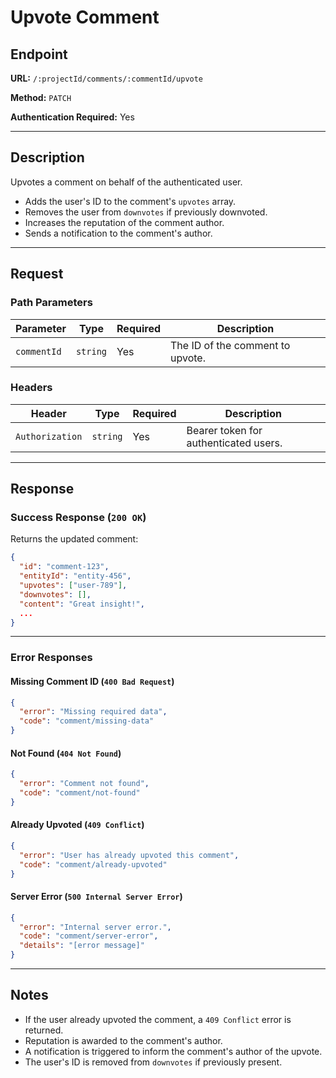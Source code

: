 # Upvote Comment

## Endpoint

**URL:** `/:projectId/comments/:commentId/upvote`

**Method:** `PATCH`

**Authentication Required:** Yes

---

## Description

Upvotes a comment on behalf of the authenticated user.

* Adds the user's ID to the comment's `upvotes` array.
* Removes the user from `downvotes` if previously downvoted.
* Increases the reputation of the comment author.
* Sends a notification to the comment's author.

---

## Request

### Path Parameters

| Parameter   | Type     | Required | Description                      |
| ----------- | -------- | -------- | -------------------------------- |
| `commentId` | `string` | Yes      | The ID of the comment to upvote. |

### Headers

| Header          | Type     | Required | Description                           |
| --------------- | -------- | -------- | ------------------------------------- |
| `Authorization` | `string` | Yes      | Bearer token for authenticated users. |

---

## Response

### Success Response (`200 OK`)

Returns the updated comment:

```json
{
  "id": "comment-123",
  "entityId": "entity-456",
  "upvotes": ["user-789"],
  "downvotes": [],
  "content": "Great insight!",
  ...
}
```

---

### Error Responses

#### Missing Comment ID (`400 Bad Request`)

```json
{
  "error": "Missing required data",
  "code": "comment/missing-data"
}
```

#### Not Found (`404 Not Found`)

```json
{
  "error": "Comment not found",
  "code": "comment/not-found"
}
```

#### Already Upvoted (`409 Conflict`)

```json
{
  "error": "User has already upvoted this comment",
  "code": "comment/already-upvoted"
}
```

#### Server Error (`500 Internal Server Error`)

```json
{
  "error": "Internal server error.",
  "code": "comment/server-error",
  "details": "[error message]"
}
```

---

## Notes

* If the user already upvoted the comment, a `409 Conflict` error is returned.
* Reputation is awarded to the comment's author.
* A notification is triggered to inform the comment's author of the upvote.
* The user's ID is removed from `downvotes` if previously present.
